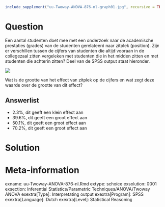 ```{r, echo = FALSE, results = "hide"}
include_supplement("uu-Twoway-ANOVA-876-nl-graph01.jpg", recursive = TRUE)
```
Question
========
Een aantal studenten doet mee met een onderzoek naar de academische prestaties (grades) van de studenten gerelateerd naar zitplek (position). Zijn er verschillen tussen de cijfers van studenten die altijd vooraan in de collegezaal zitten vergeleken met studenten die in het midden zitten en met studenten die achterin zitten? Deel van de SPSS output staat hieronder. 

![](uu-Twoway-ANOVA-876-nl-graph01.jpg)

Wat is de grootte van het effect van zitplek op de cijfers en wat zegt deze waarde over de grootte van dit effect?

Answerlist
----------
* 2.3%, dit geeft een klein effect aan
* 39.6%, dit geeft een groot effect aan
* 50.1%, dit geeft een groot effect aan
* 70.2%, dit geeft een groot effect aan


Solution
========



Meta-information
================
exname: uu-Twoway-ANOVA-876-nl.Rmd
extype: schoice
exsolution: 0001
exsection: Inferential Statistics/Parametric Techniques/ANOVA/Twoway ANOVA
exextra[Type]: Interpretating output
exextra[Program]: SPSS
exextra[Language]: Dutch
exextra[Level]: Statistical Reasoning